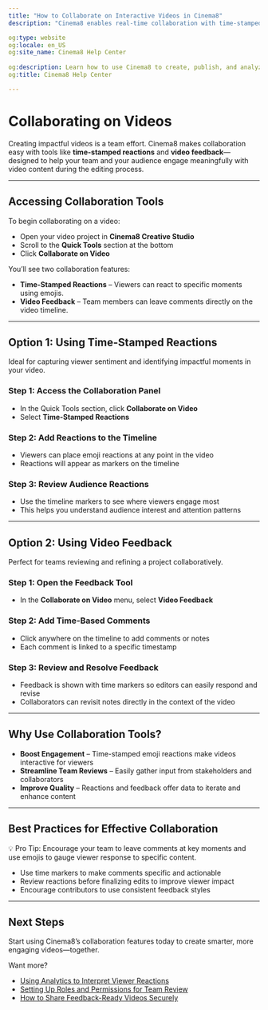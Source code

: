 ---
title: "How to Collaborate on Interactive Videos in Cinema8"
description: "Cinema8 enables real-time collaboration with time-stamped reactions and video feedback tools, empowering teams and viewers to co-create better content."

og:type: website
og:locale: en_US
og:site_name: Cinema8 Help Center
 
og:description: Learn how to use Cinema8 to create, publish, and analyze interactive videos.
og:title: Cinema8 Help Center

---


# Collaborating on Videos

Creating impactful videos is a team effort. Cinema8 makes collaboration easy with tools like **time-stamped reactions** and **video feedback**—designed to help your team and your audience engage meaningfully with video content during the editing process.

---

## Accessing Collaboration Tools

To begin collaborating on a video:

- Open your video project in **Cinema8 Creative Studio**
- Scroll to the **Quick Tools** section at the bottom
- Click **Collaborate on Video**

You’ll see two collaboration features:

- **Time-Stamped Reactions** – Viewers can react to specific moments using emojis.
- **Video Feedback** – Team members can leave comments directly on the video timeline.

---

## Option 1: Using Time-Stamped Reactions

Ideal for capturing viewer sentiment and identifying impactful moments in your video.

<Steps>

### Step 1: Access the Collaboration Panel

- In the Quick Tools section, click **Collaborate on Video**
- Select **Time-Stamped Reactions**

### Step 2: Add Reactions to the Timeline

- Viewers can place emoji reactions at any point in the video
- Reactions will appear as markers on the timeline

### Step 3: Review Audience Reactions

- Use the timeline markers to see where viewers engage most
- This helps you understand audience interest and attention patterns

</Steps>

---

## Option 2: Using Video Feedback

Perfect for teams reviewing and refining a project collaboratively.

<Steps>

### Step 1: Open the Feedback Tool

- In the **Collaborate on Video** menu, select **Video Feedback**

### Step 2: Add Time-Based Comments

- Click anywhere on the timeline to add comments or notes
- Each comment is linked to a specific timestamp

### Step 3: Review and Resolve Feedback

- Feedback is shown with time markers so editors can easily respond and revise
- Collaborators can revisit notes directly in the context of the video

</Steps>

---

## Why Use Collaboration Tools?

- **Boost Engagement** – Time-stamped emoji reactions make videos interactive for viewers
- **Streamline Team Reviews** – Easily gather input from stakeholders and collaborators
- **Improve Quality** – Reactions and feedback offer data to iterate and enhance content

---

## Best Practices for Effective Collaboration

<Callout type="info">
💡 Pro Tip: Encourage your team to leave comments at key moments and use emojis to gauge viewer response to specific content.
</Callout>

- Use time markers to make comments specific and actionable
- Review reactions before finalizing edits to improve viewer impact
- Encourage contributors to use consistent feedback styles

---

## Next Steps

Start using Cinema8’s collaboration features today to create smarter, more engaging videos—together.

Want more?

- [Using Analytics to Interpret Viewer Reactions](#)
- [Setting Up Roles and Permissions for Team Review](#)
- [How to Share Feedback-Ready Videos Securely](#)
